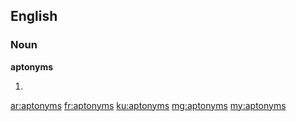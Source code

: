 ==English==

===Noun===
'''aptonyms'''

# {{plural of|aptonym}}

[[ar:aptonyms]]
[[fr:aptonyms]]
[[ku:aptonyms]]
[[mg:aptonyms]]
[[my:aptonyms]]
